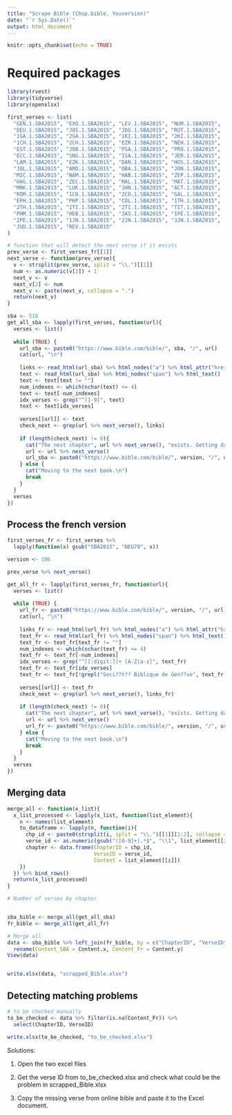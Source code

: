 ```yaml
---
title: "Scrape Bible (Chop.bible, Youversion)"
date: "`r Sys.Date()`"
output: html_document
---
```


```r
knitr::opts_chunk$set(echo = TRUE)
```


# Required packages
```r
library(rvest)
library(tidyverse)
library(openxlsx)
```


```r
first_verses <- list(
  "GEN.1.SBA2015", "EXO.1.SBA2015", "LEV.1.SBA2015", "NUM.1.SBA2015",
  "DEU.1.SBA2015", "JOS.1.SBA2015", "JDG.1.SBA2015", "RUT.1.SBA2015",
  "1SA.1.SBA2015", "2SA.1.SBA2015", "1KI.1.SBA2015", "2KI.1.SBA2015",
  "1CH.1.SBA2015", "2CH.1.SBA2015", "EZR.1.SBA2015", "NEH.1.SBA2015",
  "EST.1.SBA2015", "JOB.1.SBA2015", "PSA.1.SBA2015", "PRO.1.SBA2015",
  "ECC.1.SBA2015", "SNG.1.SBA2015", "ISA.1.SBA2015", "JER.1.SBA2015",
  "LAM.1.SBA2015", "EZK.1.SBA2015", "DAN.1.SBA2015", "HOS.1.SBA2015",
  "JOL.1.SBA2015", "AMO.1.SBA2015", "OBA.1.SBA2015", "JON.1.SBA2015",
  "MIC.1.SBA2015", "NAM.1.SBA2015", "HAB.1.SBA2015", "ZEP.1.SBA2015",
  "HAG.1.SBA2015", "ZEC.1.SBA2015", "MAL.1.SBA2015", "MAT.1.SBA2015",
  "MRK.1.SBA2015", "LUK.1.SBA2015", "JHN.1.SBA2015", "ACT.1.SBA2015",
  "ROM.1.SBA2015", "1CO.1.SBA2015", "2CO.1.SBA2015", "GAL.1.SBA2015",
  "EPH.1.SBA2015", "PHP.1.SBA2015", "COL.1.SBA2015", "1TH.1.SBA2015",
  "2TH.1.SBA2015", "1TI.1.SBA2015", "2TI.1.SBA2015", "TIT.1.SBA2015",
  "PHM.1.SBA2015", "HEB.1.SBA2015", "JAS.1.SBA2015", "1PE.1.SBA2015",
  "2PE.1.SBA2015", "1JN.1.SBA2015", "2JN.1.SBA2015", "3JN.1.SBA2015",
  "JUD.1.SBA2015", "REV.1.SBA2015"
)

# function that will detect the next verse if it exists
prev_verse <- first_verses_fr[[1]]
next_verse <- function(prev_verse){
  v <- strsplit(prev_verse, split = "\\.")[[1]]
  num <- as.numeric(v[2]) + 1
  next_v <- v
  next_v[2] <- num
  next_v <- paste(next_v, collapse = ".")
  return(next_v)
}

sba <- 516
get_all_sba <- lapply(first_verses, function(url){
  verses <- list()
  
  while (TRUE) {
    url_sba <- paste0("https://www.bible.com/bible/", sba, "/", url)
    cat(url, "\n")
  
    links <- read_html(url_sba) %>% html_nodes("a") %>% html_attr("href")
    text <- read_html(url_sba) %>% html_nodes("span") %>% html_text()
    text <- text[text != ""]
    num_indexes <- which(nchar(text) <= 4)
    text <- text[-num_indexes]
    idx_verses <- grep("^[1-9]", text)
    text <- text[idx_verses]
    
    verses[[url]] <- text
    check_next <- grep(url %>% next_verse(), links)
    
    if (length(check_next) != 0){
      cat("The next chapter", url %>% next_verse(), "exists. Getting data ...\n")
      url <- url %>% next_verse()
      url_sba <- paste0("https://www.bible.com/bible/", version, "/", url)
    } else {
      cat("Moving to the next book.\n")
      break
    }
  }
  verses
})
```


## Process the french version
```r
first_verses_fr <- first_verses %>% 
  lapply(function(x) gsub("SBA2015", "NEG79", x))

version <- 106

prev_verse %>% next_verse()

get_all_fr <- lapply(first_verses_fr, function(url){
  verses <- list()
  
  while (TRUE) {
    url_fr <- paste0("https://www.bible.com/bible/", version, "/", url)
    cat(url, "\n")
  
    links_fr <- read_html(url_fr) %>% html_nodes("a") %>% html_attr("href")
    text_fr <- read_html(url_fr) %>% html_nodes("span") %>% html_text()
    text_fr <- text_fr[text_fr != ""]
    num_indexes <- which(nchar(text_fr) <= 4)
    text_fr <- text_fr[-num_indexes]
    idx_verses <- grep("^[[:digit:]]+ [A-Z|a-z]", text_fr)
    text_fr <- text_fr[idx_verses]
    text_fr <- text_fr[!grepl("Soci??t?? Biblique de Gen??ve", text_fr)]
    
    verses[[url]] <- text_fr
    check_next <- grep(url %>% next_verse(), links_fr)
    
    if (length(check_next) != 0){
      cat("The next chapter", url %>% next_verse(), "exists. Getting data ...\n")
      url <- url %>% next_verse()
      url_fr <- paste0("https://www.bible.com/bible/", version, "/", url)
    } else {
      cat("Moving to the next book.\n")
      break
    }
  }
  verses
})
```


## Merging data
```r
merge_all <- function(x_list){
  x_list_processed <- lapply(x_list, function(list_element){
    n <- names(list_element)
    to_dataframe <- lapply(n, function(i){
      chp_id <- paste0(strsplit(i, split = "\\.")[[1]][1:2], collapse = ".")
      verse_id <- as.numeric(gsub("([0-9]+).*$", "\\1", list_element[[i]]))
      chapter <- data.frame(ChapterID = chp_id, 
                            VerseID = verse_id,
                            Content = list_element[[i]])
    })
  }) %>% bind_rows()
  return(x_list_processed)
}

# Number of verses by chapter


sba_bible <- merge_all(get_all_sba)
fr_bible <- merge_all(get_all_fr)

# Merge all
data <- sba_bible %>% left_join(fr_bible, by = c("ChapterID", "VerseID")) %>% 
  rename(Content_SBA = Content.x, Content_Fr = Content.y)
View(data)


write.xlsx(data, "scrapped_Bible.xlsx")
```


## Detecting matching problems
```r
# to be checked manually
to_be_checked <- data %>% filter(is.na(Content_Fr)) %>% 
  select(ChapterID, VerseID)

write.xlsx(to_be_checked, "to_be_checked.xlsx")
```

Solutions:

1. Open the two excel files 

2. Get the verse ID from to_be_checked.xlsx and check what could be the problem in scrapped_Bible.xlsx

3. Copy the missing verse from online bible and paste it to the Excel document.